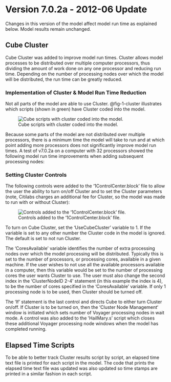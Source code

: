 # Version 7.0.2a - 2012-06 Update

Changes in this version of the model affect model run time as explained below.  Model results remain unchanged.

## Cube Cluster
Cube Cluster was added to improve model run times.  Cluster allows model processes to be distributed over multiple computer processors, thus dividing the amount of work done on any one processor and reducing run time.  Depending on the number of processing nodes over which the model will be distributed, the run time can be greatly reduced.  

### Implementation of Cluster & Model Run Time Reduction
Not all parts of the model are able to use Cluster.  @fig-1-cluster illustrates which scripts (shown in green) have Cluster coded into the model.  

![Cube scripts with cluster coded into the model.](_pictures/1-cluster.png){#fig-1-cluster}

Because some parts of the model are not distributed over multiple processors, there is a minimum time the model will take to run and at which point adding more processors does not significantly improve model run times.  A test of v7.0.2a on a computer with 32 processors showed the following model run time improvements when adding subsequent processing nodes:

### Setting Cluster Controls
The following controls were added to the ‘1ControlCenter.block’ file to allow the user the ability to turn on/off Cluster and to set the Cluster parameters (note, Citilabs charges an additional fee for Cluster, so the model was made to run with or without Cluster):

![Controls added to the '1ControlCenter.block' file.](_pictures/2-cluster-script.png){#fig-2-cluster-s}

To turn on Cube Cluster, set the 'UseCubeCluster' variable to 1.  If the variable is set to any other number the Cluster code in the model is ignored.  The default is set to not run Cluster.

The 'CoresAvailable' variable identifies the number of extra processing nodes over which the model processing will be distributed.  Typically this is set to the number of processors, or processing cores, available in a given machine.  If the user wishes to not use all the available processors available in a computer, then this variable would be set to the number of processing cores the user wants Cluster to use.  The user must also change the second index in the ‘ClusterNodeID 2-4’ statement (in this example the index is 4), to be the number of cores specified in the ‘CoresAvailable’ variable.  If only 1 processing node is to be used, then Cluster should be turned off.

The 'If' statement is the last control and directs Cube to either turn Cluster on/off.  If Cluster is to be turned on, then the ‘Cluster Node Management‘ window is initiated which sets number of Voyager processing nodes in wait mode.  A control was also added to the 'HailMary.s' script which closes these additional Voyager processing node windows when the model has completed running.

## Elapsed Time Scripts

To be able to better track Cluster results script by script, an elapsed time text file is printed for each script in the model.  The code that prints the elapsed time text file was updated was also updated so time stamps are printed in a similar fashion in each script.  